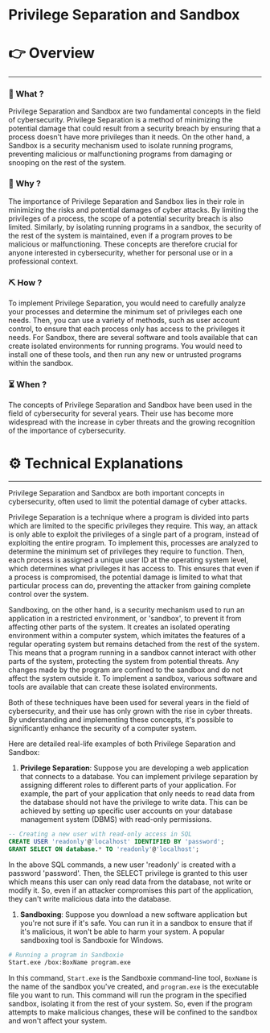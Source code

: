 # Privilege Separation and Sandbox


# 👉 Overview

---

### 👀 What ?

Privilege Separation and Sandbox are two fundamental concepts in the field of cybersecurity. Privilege Separation is a method of minimizing the potential damage that could result from a security breach by ensuring that a process doesn't have more privileges than it needs. On the other hand, a Sandbox is a security mechanism used to isolate running programs, preventing malicious or malfunctioning programs from damaging or snooping on the rest of the system.


### 🧐 Why ?

The importance of Privilege Separation and Sandbox lies in their role in minimizing the risks and potential damages of cyber attacks. By limiting the privileges of a process, the scope of a potential security breach is also limited. Similarly, by isolating running programs in a sandbox, the security of the rest of the system is maintained, even if a program proves to be malicious or malfunctioning. These concepts are therefore crucial for anyone interested in cybersecurity, whether for personal use or in a professional context.


### ⛏️ How ?

To implement Privilege Separation, you would need to carefully analyze your processes and determine the minimum set of privileges each one needs. Then, you can use a variety of methods, such as user account control, to ensure that each process only has access to the privileges it needs. For Sandbox, there are several software and tools available that can create isolated environments for running programs. You would need to install one of these tools, and then run any new or untrusted programs within the sandbox.


### ⏳ When ?

The concepts of Privilege Separation and Sandbox have been used in the field of cybersecurity for several years. Their use has become more widespread with the increase in cyber threats and the growing recognition of the importance of cybersecurity.


# ⚙️ Technical Explanations

---

Privilege Separation and Sandbox are both important concepts in cybersecurity, often used to limit the potential damage of cyber attacks.

Privilege Separation is a technique where a program is divided into parts which are limited to the specific privileges they require. This way, an attack is only able to exploit the privileges of a single part of a program, instead of exploiting the entire program. To implement this, processes are analyzed to determine the minimum set of privileges they require to function. Then, each process is assigned a unique user ID at the operating system level, which determines what privileges it has access to. This ensures that even if a process is compromised, the potential damage is limited to what that particular process can do, preventing the attacker from gaining complete control over the system.

Sandboxing, on the other hand, is a security mechanism used to run an application in a restricted environment, or 'sandbox', to prevent it from affecting other parts of the system. It creates an isolated operating environment within a computer system, which imitates the features of a regular operating system but remains detached from the rest of the system. This means that a program running in a sandbox cannot interact with other parts of the system, protecting the system from potential threats. Any changes made by the program are confined to the sandbox and do not affect the system outside it. To implement a sandbox, various software and tools are available that can create these isolated environments.

Both of these techniques have been used for several years in the field of cybersecurity, and their use has only grown with the rise in cyber threats. By understanding and implementing these concepts, it's possible to significantly enhance the security of a computer system.

Here are detailed real-life examples of both Privilege Separation and Sandbox:

1. **Privilege Separation**: Suppose you are developing a web application that connects to a database. You can implement privilege separation by assigning different roles to different parts of your application. For example, the part of your application that only needs to read data from the database should not have the privilege to write data. This can be achieved by setting up specific user accounts on your database management system (DBMS) with read-only permissions.

```sql
-- Creating a new user with read-only access in SQL
CREATE USER 'readonly'@'localhost' IDENTIFIED BY 'password';
GRANT SELECT ON database.* TO 'readonly'@'localhost';

```

In the above SQL commands, a new user 'readonly' is created with a password 'password'. Then, the SELECT privilege is granted to this user which means this user can only read data from the database, not write or modify it. So, even if an attacker compromises this part of the application, they can't write malicious data into the database.

1. **Sandboxing**: Suppose you download a new software application but you're not sure if it's safe. You can run it in a sandbox to ensure that if it's malicious, it won't be able to harm your system. A popular sandboxing tool is Sandboxie for Windows.

```bash
# Running a program in Sandboxie
Start.exe /box:BoxName program.exe

```

In this command, `Start.exe` is the Sandboxie command-line tool, `BoxName` is the name of the sandbox you've created, and `program.exe` is the executable file you want to run. This command will run the program in the specified sandbox, isolating it from the rest of your system. So, even if the program attempts to make malicious changes, these will be confined to the sandbox and won't affect your system.
